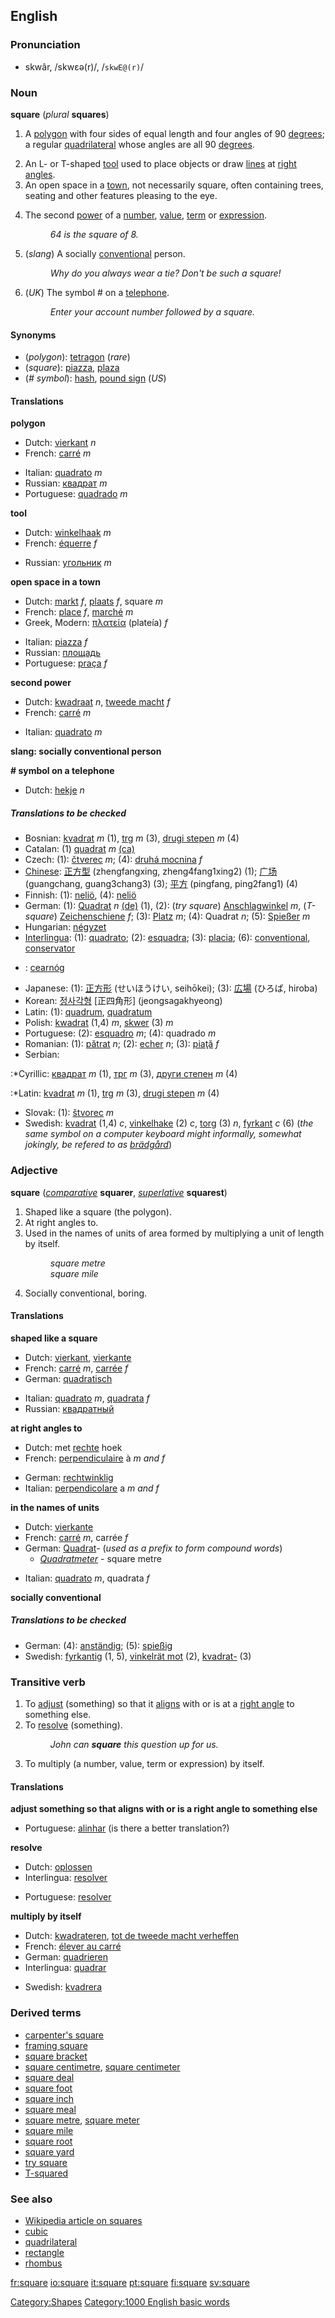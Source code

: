 {{See|Square}}
==English==

===Pronunciation===
*skwâr, /skwɛə(r)/, /<tt>skwE@(r)</tt>/

===Noun===
'''square''' (''plural'' '''squares''')

#<!--DefA-->{{geometry}} A [[polygon]] with four sides of equal length and four angles of 90 [[degree]]s; a regular [[quadrilateral]] whose angles are all 90 [[degree]]s.
#<!--DefB-->An L- or T-shaped [[tool]] used to place objects or draw [[line]]s at [[right angle]]s.
#<!--DefC-->An open space in a [[town]], not necessarily square, often containing trees, seating and other features pleasing to the eye.
#<!--DefD-->{{mathematics}} The second [[power]] of a [[number]], [[value]], [[term]] or [[expression]].
#:''64 is the square of 8.''
#<!--DefE-->(''slang'') A socially [[conventional]] person.
#:''Why do you always wear a tie? Don't be such a square!''
#<!--DefF-->(''UK'') The symbol # on a [[telephone]].
#:''Enter your account number followed by a square.''

====Synonyms====
*(''polygon''): [[tetragon]] (''rare'')
*(''square''): [[piazza]], [[plaza]]
*(''# symbol''): [[hash]], [[pound sign]] (''US'')

====Translations====

<!--DefA-->'''polygon'''
{{top}}
*Dutch: [[vierkant]] ''n''
*French: [[carré]] ''m''
{{mid}}
*Italian: [[quadrato]] ''m''
*Russian: [[квадрат]] ''m''
*Portuguese: [[quadrado]] ''m''
{{bottom}}

<!--DefB-->'''tool'''
{{top}}
*Dutch: [[winkelhaak]] ''m''
*French: [[équerre]] ''f''
{{mid}}
*Russian: [[угольник]] ''m''
{{bottom}}

<!--DefC-->'''open space in a town'''
{{top}}
*Dutch: [[markt]] ''f'', [[plaats]] ''f'', square ''m''
*French: [[place#French|place]] ''f'', [[marché]] ''m''
*Greek, Modern: [[πλατεία]] (plateía) ''f''
{{mid}}
*Italian: [[piazza#Italian|piazza]] ''f''
*Russian: [[площадь]]
*Portuguese: [[praça]] ''f''
{{bottom}}

<!--DefD-->'''second power'''
{{top}}
*Dutch: [[kwadraat]] ''n'', [[tweede macht]] ''f''
*French: [[carré]] ''m''
{{mid}}
*Italian: [[quadrato]] ''m''
{{bottom}}

<!--DefE-->'''slang: socially conventional person'''
<!--Note: put SLANG translations here, where these exist-->
{{top}}
{{mid}}
{{bottom}}

<!--DefF-->'''# symbol on a telephone'''
{{top}}
*Dutch: [[hekje]] ''n''
{{mid}}
{{bottom}}

=====Translations to be checked=====
<!--Remove this section once all of the translations below have been moved into the tables above.-->
{{checktrans}}

*Bosnian: [[kvadrat]] ''m'' (1), [[trg]] ''m'' (3), [[drugi stepen]] ''m'' (4)
*Catalan: (1) [[quadrat]] ''m'' [[:ca:quadrat|(ca)]] 
*Czech: (1): [[čtverec]] ''m''; (4): [[druhá mocnina]] ''f''
*[[Chinese]]: [[正方型]] (zhengfangxing, zheng4fang1xing2) (1); [[广场]] (guangchang, guang3chang3) (3); [[平方]] (pingfang, ping2fang1) (4)
*Finnish: (1): [[neliö]], (4): [[neliö]]
*German: (1): [[Quadrat]] ''n'' [[:de:Quadrat|(de)]] (1), (2): (''try square'') [[Anschlagwinkel]] ''m'', (''T-square'') [[Zeichenschiene]] ''f''; (3): [[Platz]] ''m''; (4): Quadrat ''n''; (5): [[Spießer]] ''m''
*Hungarian: [[:hu:négyzet|négyzet]]
*[[Interlingua]]: (1): [[quadrato]]; (2): [[esquadra]]; (3): [[placia]]; (6): [[conventional]], [[conservator]]
*{{ga}}: [[cearnóg]]
*Japanese: (1): [[正方形]] (せいほうけい, seihōkei); (3): [[広場]] (ひろば, hiroba)
*Korean: [[정사각형]] [正四角形] (jeongsagakhyeong)
*Latin: (1): [[quadrum]], [[quadratum]]
*Polish: [[kwadrat]] (1,4) ''m'', [[skwer]] (3) ''m''
*Portuguese: (2): [[esquadro]] ''m''; (4): quadrado ''m''
*Romanian: (1): [[pătrat]] ''n''; (2): [[echer]] ''n''; (3): [[piaţă]] ''f''
*Serbian:
:*Cyrillic: [[квадрат]] ''m'' (1), [[трг]] ''m'' (3), [[други степен]] ''m'' (4)
:*Latin: [[kvadrat]] ''m'' (1), [[trg]] ''m'' (3), [[drugi stepen]] ''m'' (4)
*Slovak: (1): [[štvorec]] ''m''
*Swedish: [[kvadrat]] (1,4) ''c'', [[vinkelhake]] (2) ''c'', [[torg]] (3) ''n'', [[fyrkant]] ''c'' (6) (''the same symbol on a computer keyboard might informally, somewhat jokingly, be refered to as [[brädgård]]'')

===Adjective===
'''square''' (''[[comparative]]'' '''squarer''', ''[[superlative]]'' '''squarest''')

#<!--DefG-->Shaped like a square (the polygon).
#<!--DefH-->At right angles to.
#<!--DefI-->Used in the names of units of area formed by multiplying a unit of length by itself.
#:''square metre''
#:''square mile''
#<!--DefJ-->Socially conventional, boring.

====Translations====

<!--DefG-->'''shaped like a square'''
{{top}}
*Dutch: [[vierkant]], [[vierkante]]
*French: [[carré]] ''m'', [[carrée]] ''f''
*German: [[quadratisch]]
{{mid}}
*Italian: [[quadrato]] ''m'', [[quadrata]] ''f''
*Russian: [[квадратный]]
{{bottom}}

<!--DefH-->'''at right angles to'''
{{top}}
*Dutch: met [[rechte]] hoek
*French: [[perpendiculaire]] à ''m and f''
{{mid}}
*German: [[rechtwinklig]]
*Italian: [[perpendicolare]] a ''m and f''
{{bottom}}

<!--DefI-->'''in the names of units'''
{{top}}
*Dutch: [[vierkante]]
*French: [[carré]] ''m'', carrée ''f''
*German: [[Quadrat]]- (''used as a prefix to form compound words'')
**''[[Quadratmeter]]'' - square metre
{{mid}}
*Italian: [[quadrato]] ''m'', quadrata ''f''
{{bottom}}

<!--DefJ-->'''socially conventional'''
{{top}}
{{mid}}
{{bottom}}

=====Translations to be checked=====
<!--Remove this section once all of the translations below have been moved into the tables above.-->
{{checktrans}}

*German: (4): [[anständig]]; (5): [[spießig]]
*Swedish: [[fyrkantig]] (1, 5), [[vinkelrät mot]] (2), [[kvadrat-]] (3)

===Transitive verb===
{{en-infl-reg-other-e|squar|e||}}

#<!--DefK-->To [[adjust]] (something) so that it [[align]]s with or is at a [[right angle]] to something else.
#<!--DefL-->To [[resolve]] (something).
#:''John can '''square''' this question up for us.''
#<!--DefM-->{{mathematics}} To multiply (a number, value, term or expression) by itself.

====Translations====

<!--DefK-->'''adjust something so that aligns with or is a right angle to something else'''
{{top}}
{{mid}}
*Portuguese: [[alinhar]] (is there a better translation?)
{{bottom}}

<!--DefL-->'''resolve'''
{{top}}
*Dutch: [[oplossen]]
*Interlingua: [[resolver]]
{{mid}}
*Portuguese: [[resolver]]
{{bottom}}

<!--DefM-->'''multiply by itself'''
{{top}}
*Dutch: [[kwadrateren]], [[tot de tweede macht verheffen]]
*French: [[élever au carré]]
*German: [[quadrieren]]
*Interlingua: [[quadrar]]
{{mid}}
*Swedish: [[kvadrera]]
{{bottom}}

===Derived terms===
*[[carpenter's square]]
*[[framing square]]
*[[square bracket]]
*[[square centimetre]], [[square centimeter]]
*[[square deal]]
*[[square foot]]
*[[square inch]]
*[[square meal]]
*[[square metre]], [[square meter]]
*[[square mile]]
*[[square root]]
*[[square yard]]
*[[try square]]
*[[T-squared]]

===See also===
*[[w:square|Wikipedia article on squares]]
*[[cubic]]
*[[quadrilateral]]
*[[rectangle]]
*[[rhombus]]

[[Category:Shapes]]

[[Category:1000 English basic words]]

[[fr:square]]
[[io:square]]
[[it:square]]
[[pt:square]]
[[fi:square]]
[[sv:square]]